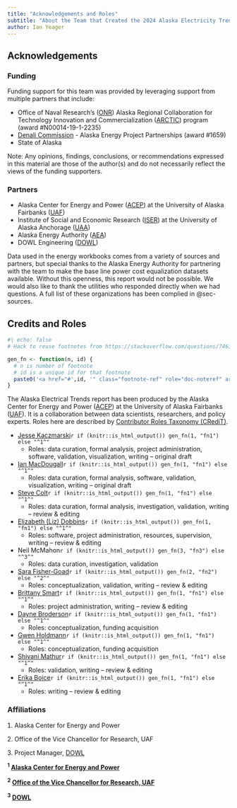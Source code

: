 ```yaml
---
title: "Acknowledgements and Roles"
subtitle: "About the Team that Created the 2024 Alaska Electricity Trends Report"
author: Ian Yeager
---
```




## Acknowledgements

### Funding

Funding support for this team was provided by leveraging support from multiple partners that include: 

- Office of Naval Research's ([ONR](https://www.onr.navy.mil/)) Alaska Regional Collaboration for Technology Innovation and Commercialization ([ARCTIC](https://thearcticprogram.net/about/)) program  (award #N00014-19-1-2235)
- [Denali Commission](https://www.denali.gov) - Alaska Energy Project Partnerships (award #1659)
- State of Alaska

Note: Any opinions, findings, conclusions, or recommendations expressed in this material are those of the author(s) and do not necessarily reflect the views of the funding supporters.

### Partners

- Alaska Center for Energy and Power ([ACEP](https://www.uaf.edu/acep/)) at the University of Alaska Fairbanks ([UAF](https://www.uaf.edu/uaf/index.php))
- Institute of Social and Economic Research ([ISER](https://iseralaska.org)) at the University of Alaska Anchorage ([UAA](https://www.uaa.alaska.edu))
- Alaska Energy Authority ([AEA](https://www.akenergyauthority.org/))
- DOWL Engineering ([DOWL](https://www.dowl.com/))

Data used in the energy workbooks comes from a variety of sources and partners, but special thanks to the Alaska Energy Authority for partnering with the team to make the base line power cost equalization datasets available. Without this openness, this report would not be possible. We would also like to thank the utilities who responded directly when we had questions. A full list of these organizations has been complied in @sec-sources.

## Credits and Roles  {#sec-contacts}

```r
#| echo: false
# Hack to reuse footnotes from https://stackoverflow.com/questions/74632879/use-footnote-multiple-times-in-html-quarto

gen_fn <- function(n, id) {
  # n is number of footnote
  # id is a unique id for that footnote
  paste0('<a href="#',id, '" class="footnote-ref" role="doc-noteref" aria-expanded="false"><sup>', n, '</sup></a>')
}
```

The Alaska Electrical Trends report has been produced by the Alaska Center for Energy and Power ([ACEP](https://www.uaf.edu/acep/)) at the University of Alaska Fairbanks ([UAF](https://www.uaf.edu/uaf/index.php)). It is a collaboration between data scientists, researchers, and policy experts. Roles here are described by [Contributor Roles Taxonomy (CRediT)](https://credit.niso.org/).


* [Jesse Kaczmarski](https://www.uaf.edu/acep/about/our-team/jesse-kaczmarski.php)`r if (knitr::is_html_output()) gen_fn(1, "fn1") else "^1^"`
  * Roles: data curation, formal analysis, project administration, software, validation, visualization, writing – original draft

* [Ian MacDougall](https://www.uaf.edu/acep/about/our-team/ian-macdougall.php)`r if (knitr::is_html_output()) gen_fn(1, "fn1") else "^1^"`
  * Roles: data curation, formal analysis, software, validation, visualization, writing – original draft

* [Steve Colt](https://www.uaf.edu/acep/about/our-team/steve-colt.php)`r if (knitr::is_html_output()) gen_fn(1, "fn1") else "^1^"`
  * Roles: data curation, formal analysis, investigation, validation, writing – review & editing

* [Elizabeth (Liz) Dobbins](https://www.uaf.edu/acep/about/our-team/elizabeth-dobbins.php)`r if (knitr::is_html_output()) gen_fn(1, "fn1") else "^1^"`
  * Roles: software, project administration, resources, supervision, writing – review & editing

* Neil McMahon`r if (knitr::is_html_output()) gen_fn(3, "fn3") else "^3^"`
  * Roles: data curation, investigation, validation

* [Sara Fisher-Goad](https://www.uaf.edu/research/contact-us/index.php)`r if (knitr::is_html_output()) gen_fn(2, "fn2") else "^2^"`
  * Roles: conceptualization, validation, writing – review & editing

* [Brittany Smart](https://www.uaf.edu/acep/about/our-team/brittany-smart.php)`r if (knitr::is_html_output()) gen_fn(1, "fn1") else "^1^"`
  * Roles: project administration, writing – review & editing

* [Dayne Broderson](https://www.uaf.edu/acep/about/our-team/dayne-broderson.php)`r if (knitr::is_html_output()) gen_fn(1, "fn1") else "^1^"`
  * Roles: conceptualization, funding acquisition

* [Gwen Holdmann](https://www.uaf.edu/acep/about/our-team/gwen-holdmann.php)`r if (knitr::is_html_output()) gen_fn(1, "fn1") else "^1^"`
  * Roles: conceptualization, funding acquisition

* [Shivani Mathur](https://www.uaf.edu/acep/about/our-team/shivani-mathur.php)`r if (knitr::is_html_output()) gen_fn(1, "fn1") else "^1^"`
  * Roles: validation, writing – review & editing

* [Erika Boice](https://www.uaf.edu/acep/about/our-team/erika-boice.php)`r if (knitr::is_html_output()) gen_fn(1, "fn1") else "^1^"`
  * Roles: writing – review & editing

### Affiliations

```{=html}
<footer>
  <ol  style="padding-left: 1rem;">
    <li id="fn1"><p>Alaska Center for Energy and Power</p></li>
    <li id="fn3"><p>Office of the Vice Chancellor for Research, UAF</p></li>
    <li id="fn3"><p>Project Manager, <a href="https://www.dowl.com/">DOWL</a></p></li>
  </ol>
</footer>
```

::: {.content-visible when-format="pdf"} 

**^1^ [Alaska Center for Energy and Power](https://www.uaf.edu/acep/)</span>**  

\vspace{1em}

**^2^ [Office of the Vice Chancellor for Research, UAF](https://www.uaf.edu/research/)**  

\vspace{1em}

**^3^ [DOWL](https://www.dowl.com)**  

:::
